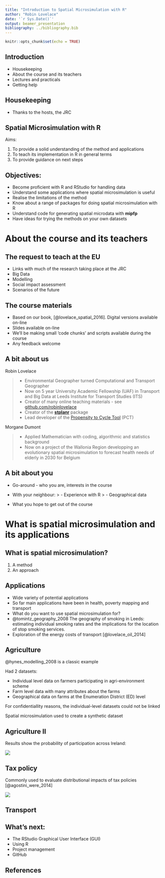```yaml
---
title: "Introduction to Spatial Microsimulation with R"
author: "Robin Lovelace"
date: '`r Sys.Date()`'
output: beamer_presentation
bibliography: ../bibliography.bib
---
```


```r
knitr::opts_chunk$set(echo = TRUE)
```

## Introduction

- Housekeeping
- About the course and its teachers
- Lectures and practicals
- Getting help

## Housekeeping

- Thanks to the hosts, the JRC

## Spatial Microsimulation with R

Aims:

1. To provide a solid understanding of the method and applications
2. To teach its implementation in R in general terms
3. To provide guidance on next steps

## Objectives:

- Become proficient with R and RStudio for handling data
- Understand some applications where spatial microsimulation is useful
- Realise the limitations of the method
- Know about a range of packages for doing spatial microsimulation with R
- Understand code for generating spatial microdata with **mipfp**
- Have ideas for trying the methods on your own datasets

# About the course and its teachers

## The request to teach at the EU

- Links with much of the research taking place at the JRC
- Big Data
- Modelling
- Social impact assessment
- Scenarios of the future

## The course materials

- Based on our book, [@lovelace_spatial_2016]. Digital versions available on-line
- Slides available on-line
- We'll be making small 'code chunks' and scripts available during the course
- Any feedback welcome

## A bit about us

Robin Lovelace

> - Environmental Geographer turned Computational and Transport Geographer
> - Now on 5 year University Academic Fellowship (UAF) in Transport and Big Data at Leeds Institute for Transport Studies (ITS)
> - Creator of many online teaching materials - see [github.com/robinlovelace](https://github.com/Robinlovelace)
> - Creator of the [**stplanr**](https://github.com/ropensci/stplanr) package
> - Lead developer of the [Propensity to Cycle Tool](http://www.pct.bike/) (PCT)

Morgane Dumont

> - Applied Mathematician with coding, algorithmic and statistics background
> - Now on a project of the Wallonia Region developping an evolutionary spatial microsimulation to forecast health needs of elderly in 2030 for Belgium


## A bit about you

- Go-around - who you are, interests in the course
- With your neighbour:
    > - Experience with R
    > - Geographical data

- What you hope to get out of the course

# What is spatial microsimulation and its applications

## What is spatial microsimulation?

1. A method
2. An approach

## Applications

- Wide variety of potential applications
- So far main applications have been in health, poverty mapping and transport
- What do you want to use spatial microsimulation for?
- @tomintz_geography_2008 The geography of smoking in Leeds: estimating individual smoking rates and the implications for the location of stop smoking services. 
- Exploration of the energy costs of transport [@lovelace_oil_2014]

## Agriculture

@hynes_modelling_2008 is a classic example

Had 2 datasets:

- Individual level data on farmers participating in agri-environment scheme
- Farm level data with many attributes about the farms
- Geographical data on farms at the Enumeration District (ED) level

For confidentiallity reasons, the individual-level datasets could not be linked

Spatial microsimulation used to create a synthetic dataset

## Agriculture II

Results show the probability of participation across Ireland:

![](../figures/agri-example-hynes-2008.png)

## Tax policy

Commonly used to evaluate distributional impacts of tax policies [@agostini_were_2014]

![](../figures/austerity.png)

## Transport

## What's next:

  - The RStudio Graphical User Interface (GUI)
  - Using R
  - Project management
  - GitHub
  
## References